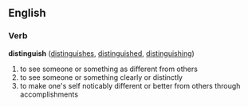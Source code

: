 ==English==

===Verb===
'''distinguish'''  ([[distinguishes]], [[distinguished]], [[distinguishing]])
# to see someone or something as different from others
# to see someone or something clearly or distinctly
# to make one's self noticably different or better from others through accomplishments